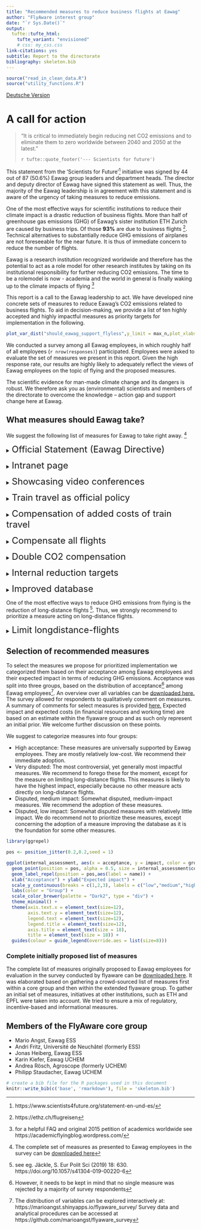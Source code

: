 ```yaml
---
title: "Recommended measures to reduce business flights at Eawag"
author: "FlyAware interest group"
date: "`r Sys.Date()`"
output:
  tufte::tufte_html:
    tufte_variant: "envisioned"
    # css: my_css.css
link-citations: yes
subtitle: Report to the directorate
bibliography: skeleton.bib
---
```

  
```r
source("read_in_clean_data.R")
source("utility_functions.R")
```

<a href="german_index.html">Deutsche Version</a>

# A call for action

> "It is critical to immediately begin reducing net CO2 emissions and to eliminate them to zero worldwide between 2040 and 2050 at the latest."
>
> `r tufte::quote_footer('--- Scientists for future')`

This statement from the ‘Scientists for Future’^[https://www.scientists4future.org/statement-en-und-es/]  initiative was signed by 44 out of 87 (50.6%) Eawag group leaders and department heads. The director and deputy director of Eawag have signed this statement as well. Thus, the majority of the Eawag leadership is in agreement with this statement and is aware of the urgency of taking measures to reduce emissions.

One of the most effective ways for scientific institutions to reduce their climate impact is a drastic reduction of business flights. More than half of greenhouse gas emissions (GHG) of Eawag's sister institution ETH Zurich are caused by business trips. Of those **93%** are due to business flights ^[https://ethz.ch/flugreisen]. Technical alternatives to substantially reduce GHG emissions of airplanes are not foreseeable for the near future. It is thus of immediate concern to reduce the number of flights.

Eawag is a research institution recognized worldwide and therefore has the potential to act as a role model for other research institutes by taking on its institutional responsibility for further reducing CO2 emissions. The time to be a rolemodel is now - academia and the world in general is finally waking up to the climate impacts of flying ^[for a helpful FAQ and original 2015 petition of academics worldwide see https://academicflyingblog.wordpress.com/]

This report is a call to the Eawag leadership to act. We have developed nine concrete sets of measures to reduce Eawag’s CO2 emissions related to business flights. To aid in decision-making, we provide a list of ten highly accepted and highly impactful measures as priority targets for implementation in the following.

```r
plot_var_dist("should_eawag_support_flyless",y_limit = max_n,plot_xlabs = TRUE, plot_legend = FALSE, fill_var = "none", graph_title = "Eawag should support flying less")
```

We conducted a survey among all Eawag employees, in which roughly half of all employees (`r nrow(responses)`) participated. Employees were asked to evaluate the set of measures we present in this report. Given the high response rate, our results are highly likely to adequately reflect the views of Eawag employees on the topic of flying and the proposed measures.

The scientific evidence for man-made climate change and its dangers is robust. We therefore ask you as (environmental) scientists and members of the directorate to overcome the knowledge – action gap and support change here at Eawag.

## What measures should Eawag take?

We suggest the following list of measures for Eawag to take right away. ^[The complete set of measures as presented to Eawag employees in the survey can be <a href="static/complete_list_measures.pdf">downloaded here</a>]

<details>
  <summary> <font size="5"> Official Statement (Eawag Directive) </font> </summary>
  
  Eawag officially states that low-carbon transport (e.g. train) is preferred over high-carbon transport (e.g. flying) in an Eawag directive. 
  
</details> <p>

<details>
  <summary> <font size="5"> Intranet page </font> </summary>
  
  Eawag sets up an intranet page on climate friendly mobility. This webpage will provide useful information on:
  
  1. International train travel such as on booking platforms (e.g. loco2.com, trainline.com and interrail.eu) that facilitate the booking process of train tickets within Europe
  
  2. Video conference training (see measure "showcasing video conferences")
  
  3. The compensation system of CO2 emissions from flying at Eawag
</details> <p>

<details>
  <summary> <font size="5"> Showcasing video conferences </font> </summary>
  
  Eawag promotes the videoconferencing technology by showcasing it during larger events, such as in Eawag seminars and conferences hosted at Eawag.
  
</details> <p>

<details>
  <summary> <font size="5"> Train travel as official policy </font> </summary>
  
  Eawag will recommend and state within the developed directive (see measure official statement) that flights to destinations that can be reached within 10 hours by train, or that can be reached using an overnight train option, should be avoided. The journey will be considered as working time.
  
</details> <p>

<details>
  <summary> <font size="5"> Compensation of added costs of train travel </font> </summary>
  
 Possible additional costs for train travel compared to flying (e.g. higher ticket price, additional overnight stays, etc.) will be paid for by Eawag e.g. by re-allocating funds received through compensation of flying-related CO2 emissions (see measure “Double CO2 compensation”).
  
</details> <p>

<details>
  <summary> <font size="5"> Compensate all flights </font> </summary>
  
  All flights, independent of the funding source, are collected in the reporting database (see measure improved database). Hence, even flights paid for through external funding (e.g. invitations by other research institutes, universities etc.) - which haven’t previously been considered - will also be compensated.
  
</details> <p>

<details>
  <summary> <font size="5"> Double CO2 compensation </font> </summary>
  
  To further support climate friendly travel options, the CO2 compensation fee for all flights will be doubled.
  
</details> <p>

<details>
  <summary> <font size="5"> Internal reduction targets </font> </summary>
  
  After having established a database of mobility behavior over three years (see measure improved database) all departments are requested to set internal reduction targets, e.g. a reduction of 20-50% over the following five years compared to the collected three-year average.
  
</details> <p>

<details>
  <summary> <font size="5"> Improved database </font> </summary>
  
  The Eawag reporting database, which collects data on conference contributions, supervision of students etc., will be extended to collect data on mobility behavior. For each international business trip, information on the following will be collected: 
  
  1. Type of transportation used (flight, train, bus, etc.) 
  
  2. Purpose of business trip (conference, project meeting, etc.) 
  
  3. Points of departure and arrival  
    
</details> <p>

One of the most effective ways to reduce GHG emissions from flying is the reduction of long-distance flights ^[see eg. Jäckle, S. Eur Polit Sci (2019) 18: 630. https://doi.org/10.1057/s41304-019-00220-6]. Thus, we strongly recommend to prioritize a measure acting on long-distance flights.

<details>
  <summary> <font size="5"> Limit longdistance-flights </font> </summary>
  
  Overseas flights cause by far the largest amount of CO2 emissions among Eawag business flights. Therefore, Eawag will restrict the number of overseas flights (except for field work): 
  
  1. Group Leaders, Department Heads and the Directorate: 1 overseas flight within 2 years 
  
  2. PhD students and Postdocs: 1 overseas flight within PhD / Postdoc project period 
  
  3. Other staff: 1 overseas flight within 4 years (comparable to length of PhD project)
  
</details> <p>



## Selection of recommended measures

To select the measures we propose for prioritized implementation we categorized them based on their acceptance among Eawag employees and their expected impact in terms of reducing GHG emissions. Acceptance was split into three groups, based on the distribution of acceptance^[However, it needs to be kept in mind that no single measure was rejected by a majority of survey respondents] among Eawag employees^[The distribution of variables can be explored interactively at: https://marioangst.shinyapps.io/flyaware_survey/ 
Survey data and analytical procedures can be accessed at https://github.com/marioangst/flyaware_survey]. An overview over all variables can be <a href="Viz_outputs/all_all_small_multiples.pdf">downloaded here.</a> The survey allowed for respondents to qualitatively comment on measures. A summary of comments for select measures is provided <a href="static/20191204_qualitative_highlights_flyaware.pdf">here.</a>
Expected impact and expected costs (in financial resources and working time) are based on an estimate within the flyaware group and as such only represent an initial prior. We welcome further discussion on these points.

We suggest to categorize measures into four groups:

- High acceptance: These measures are universally supported by Eawag employees. They are mostly relatively low-cost. We recommend their immediate adoption.
- Very disputed: The most controversial, yet generally most impactful measures. We recommend to forego these for the moment, except for the measure on limiting long-distance flights. This measures is likely to have the highest impact, especially because no other measure acts directly on long-distance flights.
- Disputed, medium impact: Somewhat disputed, medium-impact measures. We recommend the adoption of these measures.
- Disputed, low impact: Somewhat disputed measures with relatively little impact. We do recommend not to prioritize these measures, except concerning the adoption of a measure improving the database as it is the foundation for some other measures.

```r
library(ggrepel)

pos <- position_jitter(0.2,0.2,seed = 1)

ggplot(internal_assessment, aes(x = acceptance, y = impact, color = group)) +
  geom_point(position = pos, alpha = 0.5, size = internal_assessment$cost * 5) + 
  geom_label_repel(position = pos,aes(label = name)) +
  xlab("Acceptance") + ylab("Expected impact") +
  scale_y_continuous(breaks = c(1,2,3), labels = c("low","medium","high")) +
  labs(color = "Group") +
  scale_color_brewer(palette = "Dark2", type = "div") +
  theme_minimal() +
  theme(axis.text.x = element_text(size=12),
        axis.text.y = element_text(size=12),
        legend.text = element_text(size=12),
        legend.title = element_text(size=12),
        axis.title = element_text(size = 18),
        title = element_text(size = 18)) +
  guides(colour = guide_legend(override.aes = list(size=8)))
```

### Complete initially proposed list of measures

The complete list of measures originally proposed to Eawag employees for evaluation in the survey conducted by flyaware can be <a href="static/complete_list_measures.pdf">downloaded here</a>. It was elaborated based on gathering a crowd-sourced list of measures first within a core group and then within the extended flyaware group. To gather an initial set of measures, initiatives at other institutions, such as ETH and EPFL were taken into account. We tried to ensure a mix of regulatory, incentive-based and informational measures.

## Members of the FlyAware core group

- Mario Angst, Eawag ESS
- Andri Fritz, Université de Neuchâtel (formerly ESS)
- Jonas Heiberg, Eawag ESS
- Karin Kiefer, Eawag UCHEM
- Andrea Rösch, Agroscope (formerly UCHEM)
- Philipp Staudacher, Eawag UCHEM


```r
# create a bib file for the R packages used in this document
knitr::write_bib(c('base', 'rmarkdown'), file = 'skeleton.bib')
```
